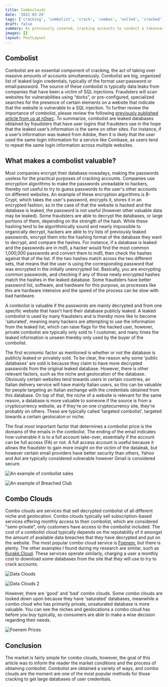 ```yaml
---
title: Comboclouds
date: '2022-03-29'
tags: ['cracking', 'combolist', 'crack', 'combos', 'nulled', 'cracked', 'combocloud', 'combo cloud']
draft: false
summary: As previously covered, cracking accounts to conduct a takeover utilizes previously leaked account credentials. Those account credentials are found in combolist, which are typically the 'difficult' part of cracking accounts. However, now, there are centralized providers for combolist, called 'combo clouds'.
images: []
layout: PostLayout
---
```


## Combolist

Combolist are an essential component of cracking, the act of taking over massive amounts of accounts simultaneously. Combolist are big, organized list of leaked login credentials, typically of the format user:password or email:password. The source of these combolist is typically data leaks from companies that have been a victim of SQL injections. Fraudsters will scan websites for vulnerabilities using “dorks”, or pre-configured, specialized searches for the presence of certain elements on a website that indicate that the website is vulnerable to a SQL injection. To further review the importance of combolist, please review the following [previously published article from us at n0sec](https://www.n0sec.io/blog/cracking-investigated). To summarize, combolist are leaked databases obtained by fraudsters that have user logins that fraudsters use in the hope that the leaked user’s information is the same on other sites. For instance, if a user’s information was leaked from Adobe, then it is likely that the user used the same login information for a service like Coinbase, as users tend to repeat the same login information across multiple websites.

## What makes a combolist valuable?

Most companies encrypt their database nowadays, making the passwords useless for the practical purposes of cracking accounts. Companies use encryption algorithms to make the passwords unreadable to hackers, thereby not useful to try to guess passwords to the user's other accounts on different websites. An example of these encryption algorithms is B-Crypt, which takes the user's password, encrypts it, stores it in an encrypted fashion, so in the case of that the website is hacked and the database is leaked, the password is not useful (however other valuable data may be leaked). Some fraudsters are able to decrypt the databases, or large portions of them, depending on the strength of the hash. While these hashing tend to be algorithmically sound and nearly impossible to organically decrypt, hackers are able to try lists of previously leaked passwords, encrypt them into the hashing format of the database they want to decrypt, and compare the hashes. For instance, if a database is leaked and the passwords are in md5, a hacker would find the most common 1,000,000 passwords and convert them to md5, then check the hashes against that of the list. If the two hashes match across the two different sets, that means that the user is using the corresponding password that was encrypted in the initially unencrypted list. Basically, you are encrypting common passwords, and checking if any of those newly encrypted hashes match the hashes in the leaked database. Some fraudsters have better password list, software, and hardware for this purpose, as processes like this are hardware intensive and the speed of the process can be slow with bad hardware.

A combolist is valuable if the passwords are mainly decrypted and from one specific website that hasn't hard their database publicly leaked. A leaked combolist is used by many fraudsters and is thereby more like to become 'saturated', meaning many hackers are attempting to use the information from the leaked list, which can raise flags for the hacked user, however, private combolist are typically only sold to 1 customer, and many times the leaked information is unseen thereby only used by the buyer of the combolist.

The first economic factor as mentioned is whether or not the database is publicly leaked or privately sold. To be clear, the reason why some 'public databases' are sold is because they claim to have more decrypted passwords from the original leaked database. However, there is other relevant factors, such as the niche and geolocation of the database. Obviously certain websites tend towards users in certain countries, an Italian delivery service will have mainly Italian users, so this can be valuable for people targeting an Italian exchange with the credentials obtained from this database. On top of that, the niche of a website is relevant for the same reason, a database is more valuable to someone if the source is from a cryptocurrency website, as if they're on one cryptocurrency site, they're probably on others. These are typically called 'targeted combolist', targeted towards a certain geolocaton or niche.

The final most important factor that determines a combolist price is the domains of the emails in the combolist. The ending of the email indicates how vulnerable it is to a full account take-over, essentially if the account can be full access (FA) or not. A full access account is useful because it allows the fraudster to gain more insight on the victim of the dataleak, but however certain email providers have better security than others, Yahoo and Aol are typically considered vulnerable however Gmail is considered secure.

![An example of combolist sales](/static/images/combos/cracked_sales.png)

![An example of Breached Club](/static/images/combos/breachd_club.png)

## Combo Clouds

Combo clouds are services that sell decrypted combolist of all different niche and geolocation. Combo clouds typically sell subscription-based services offering monthly access to their combolist, which are considered "semi-private", only customers have access to the combolist included. The cost of a combolist cloud typically depends on the reputability of it amongst the amount of available data breaches that they have decrypted and put on the website. The most popular combo cloud service is [Foenem](http://foenem.pw), but there is plenty. The other examples I found during my research are similar, such as [Kurakk.Cloud](https://main.kurakk.cloud/index). These services operate similarly, charging a user a monthly cost to download some databases from the site that they will use to try to crack accounts.

![Data Clouds](/static/images/combos/datacloud1.png)

![Data Clouds 2](/static/images/combos/datacloud2.png)

However, there are 'good' and 'bad' combo clouds. Some combo clouds are looked down upon because they have 'saturated' databases, meanwhile a combo cloud who has primarily private, unsaturated database is more valuable. You can see the niches and geolocations a combo cloud has before you buy typically, so consumers are able to make a wise decision regarding their needs.

![Foenem Prices](/static/images/combos/foenem_prices.png)

## Conclusion

The market is fairly simple for combo clouds, however, the goal of this article was to inform the reader the market conditions and the process of obtaining combolist. Combolist are obtained a variety of ways, and combo clouds are the moment are one of the most popular methods for those cracking to get large databases of user credentials.
